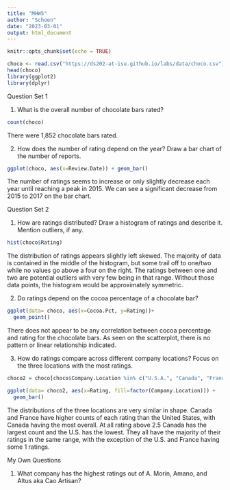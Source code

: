 ```yaml
---
title: "MHW5"
author: "Schoen"
date: "2023-03-01"
output: html_document
---
```


```r
knitr::opts_chunk$set(echo = TRUE)
```
```r
choco <- read.csv("https://ds202-at-isu.github.io/labs/data/choco.csv")
head(choco)
library(ggplot2)
library(dplyr)
```

Question Set 1

1) What is the overall number of chocolate bars rated?
```r
count(choco)
```
There were 1,852 chocolate bars rated. 

2) How does the number of rating depend on the year? Draw a bar chart of the number of reports.
```r
ggplot(choco, aes(x=Review.Date)) + geom_bar()
```

The number of ratings seems to increase or only slightly decrease each year until reaching a peak in 2015. We can see a significant decrease from 2015 to 2017 on the bar chart. 

Question Set 2

1) How are ratings distributed? Draw a histogram of ratings and describe it. Mention outliers, if any. 
```r
hist(choco$Rating)
```

The distribution of ratings appears slightly left skewed. The majority of data is contained in the middle of the histogram, but some trail off to one/two while no values go above a four on the right. The ratings between one and two are potential outliers with very few being in that range. Without those data points, the histogram would be approximately symmetric. 

2) Do ratings depend on the cocoa percentage of a chocolate bar?
```r
ggplot(data= choco, aes(x=Cocoa.Pct, y=Rating))+
  geom_point()
```

There does not appear to be any correlation between cocoa percentage and rating for the chocolate bars. As seen on the scatterplot, there is no pattern or linear relationship indicated. 

3) How do ratings compare across different company locations? Focus on the three locations with the most ratings.
```r
choco2 = choco[choco$Company.Location %in% c("U.S.A.", "Canada", "France"),]

ggplot(data= choco2, aes(x=Rating, fill=factor(Company.Location))) +
  geom_bar()
```

The distributions of the three locations are very similar in shape. Canada and France have higher counts of each rating than the United States, with Canada having the most overall. At all rating above 2.5 Canada has the largest count and the U.S. has the lowest. They all have the majority of their ratings in the same range, with the exception of the U.S. and France having some 1 ratings. 

My Own Questions

1) What company has the highest ratings out of A. Morin, Amano, and Altus aka Cao Artisan?


